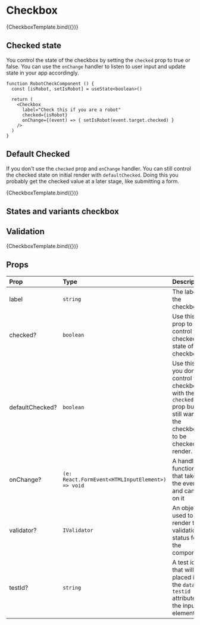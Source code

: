 

<Meta title="Components/Checkbox" component={Checkbox} />

# Checkbox

<Canvas>
  <Story
    name="Default"
    parameters={{
      componentIds: ['component-checkbox'],
    }}
    args={{ label: 'Checkbox input', defaultChecked: false }}
  >
    {CheckboxTemplate.bind({})}
  </Story>
</Canvas>

## Checked state

You control the state of the checkbox by setting the `checked` prop to true or false. You can use the `onChange` handler to listen to user input and update state in your app accordingly.

```tsx
function RobotCheckComponent () {
  const [isRobot, setIsRobot] = useState<boolean>()

  return (
    <Checkbox
      label="Check this if you are a robot"
      checked={isRobot}
      onChange={(event) => { setIsRobot(event.target.checked) }
    />
  )
}
```

## Default Checked

If you don't use the `checked` prop and `onChange` handler. You can still control the checked state on initial render with `defaultChecked`. Doing this you probably get the checked value at a later stage, like submitting a form.

<Canvas>
  <Story
    name="DefaultChecked"
    parameters={{
      componentIds: ['component-checkbox'],
    }}
    args={{ label: 'Checkbox input', defaultChecked: true }}
  >
    {CheckboxTemplate.bind({})}
  </Story>
</Canvas>

## States and variants checkbox

<Canvas>
  <form>
    <Checkbox label="Normal unchecked" />
    <Checkbox label="Normal checked" checked />
    <Checkbox
      label="Invalid unchecked"
      validator={{
        indicator: 'error',
        message: 'Invalid',
      }}
    />
    <Checkbox
      label="Invalid checked"
      validator={{
        indicator: 'error',
        message: 'Invalid',
      }}
      checked
    />
  </form>
</Canvas>

## Validation

<Canvas>
  <Story
    name="invalid"
    args={{
      label: 'Invalid',
      validator: {
        indicator: 'error',
        message: 'Error',
      },
    }}
  >
    {CheckboxTemplate.bind({})}
  </Story>
</Canvas>

## Props

| Prop            | Type                                             | Description                                                                                                             |
| :-------------- | :----------------------------------------------- | :---------------------------------------------------------------------------------------------------------------------- |
| label           | `string`                                         | The label of the checkbox                                                                                               |
| checked?        | `boolean`                                        | Use this prop to control the checked state of the checkbox                                                              |
| defaultChecked? | `boolean`                                        | Use this if you don't control the checkbox with the `checked` prop but still want the checkbox to be checked on render. |
| onChange?       | `(e: React.FormEvent<HTMLInputElement>) => void` | A handler function that takes the event and can act on it                                                               |
| validator?      | `IValidator`                                     | An object used to render the validation status for the component                                                        |
| testId?         | `string`                                         | A test id that will be placed in the `data-testid` attribute on the input element                                       |
